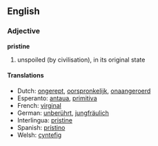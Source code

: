 ==English==

===Adjective===
'''pristine'''

#unspoiled (by civilisation), in its original state

====Translations====
*Dutch: [[ongerept]], [[oorspronkelijk]], [[onaangeroerd]]
*Esperanto: [[antaua]], [[primitiva]]
*French: [[virginal]]
*German: [[unberührt]], [[jungfräulich]]
*Interlingua: [[pristine]]
*Spanish: [[prístino]]
*Welsh: [[cyntefig]]